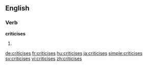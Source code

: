 ==English==

===Verb===
'''criticises'''

# {{third-person singular of|criticise}}

[[de:criticises]]
[[fr:criticises]]
[[hu:criticises]]
[[ja:criticises]]
[[simple:criticises]]
[[sv:criticises]]
[[vi:criticises]]
[[zh:criticises]]